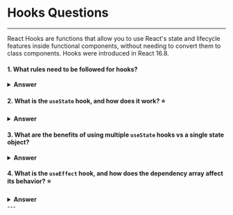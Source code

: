 
<Head>
  <title>Hooks | Frontend.wiki</title>
</Head>

# Hooks Questions

---

React Hooks are functions that allow you to use React's state and lifecycle features inside functional components, without needing to convert them to class components. Hooks were introduced in React 16.8.

#### 1. What rules need to be followed for hooks?

<details>
  <summary>
    <strong>Answer</strong>
  </summary>
  When using React Hooks, please ensure:
  - **Hooks** should be called at the top level of function component, not inside loops, conditions, or nested functions. 
  - **Hooks** can only be called inside React function components or custom Hooks. They cannot be used inside regular JavaScript functions.
</details>

#### 2. What is the `useState` hook, and how does it work? ⭐

<details>
  <summary>
    <strong>Answer</strong>
  </summary>
  The `useState` hook is a React function that allows you to add and manage state in functional components. It initializes a state variable and provides a function to update that state.

  **How it works:**

  1. **Initialization**: When you call `useState`, you pass an initial value as an argument. This value becomes the initial state.
    
    ```jsx
    const [count, setCount] = useState(0);
    ```

    Here, `count` is the current state, and `setCount` is used to update the state.

  2. **Updating state**: To update the state, you call the setState with the new value.

    ```jsx
    setCount(prev=> prev + 1);
    ```

    This triggers a re-render of the component with the updated state.
</details>

#### 3. What are the benefits of using multiple `useState` hooks vs a single state object?

<details>
  <summary>
    <strong>Answer</strong>
  </summary>
  Using multiple `useState` hooks allows for independent state updates, leading to cleaner code and simpler logic. Each state variable has its own updater function, avoiding unnecessary re-renders that can occur when updating a single state object. This approach also simplifies managing different types of state.
</details>

#### 4. What is the `useEffect` hook, and how does the dependency array affect its behavior? ⭐

<details>
  <summary>
    <strong>Answer</strong>
  </summary>
  The `useEffect` hook allows to perform side effects in functional components. Side effects can include data fetching, subscriptions, or manually changing the DOM. The `useEffect` hook runs after the component renders, making it ideal for handling these tasks.

  **Basic Usage**

  You use `useEffect` by passing it a function and an optional dependency array:

  ```javascript
  useEffect(() => {
    // Your side effect logic here
  }, [dependencies]);
  ```

  **Dependency Array**

  The dependency array controls when the effect runs. Its behavior can be summarized as follows:

  1. **No Dependency Array**: 
    If you omit the dependency array, the effect runs after every render of the component.

    ```javascript
    useEffect(() => {
      console.log('Effect ran');
    });
    ```

  2. **Empty Dependency Array**: 
    If you pass an empty array (`[]`), the effect runs only once after the initial render, similar to `componentDidMount`.

    ```javascript
    useEffect(() => {
      console.log('Effect ran once');
    }, []);
    ```

  3. **With Dependencies**: 
    If you include specific dependencies in the array, the effect will run only when any of those dependencies change.

    ```javascript
    useEffect(() => {
      console.log(`Effect ran because count changed to ${count}`);
    }, [count]);
    ```

  **Cleanup Function**

  React will call a cleanup function from the effect before the component unmounts or before the effect runs again. This is useful for cleaning up subscriptions or timers.

  ```javascript
  useEffect(() => {
    const timer = setTimeout(() => {
      console.log('Timer executed');
    }, 1000);

    return () => clearTimeout(timer); // Cleanup
  }, []);
  ```
</details>
---